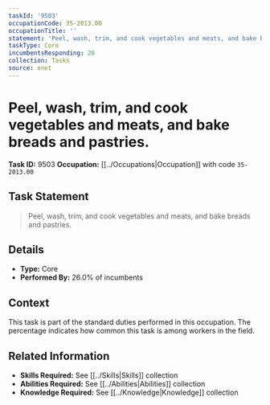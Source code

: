 ```yaml
---
taskId: '9503'
occupationCode: 35-2013.00
occupationTitle: ''
statement: 'Peel, wash, trim, and cook vegetables and meats, and bake breads and pastries.'
taskType: Core
incumbentsResponding: 26
collection: Tasks
source: onet
---
```

# Peel, wash, trim, and cook vegetables and meats, and bake breads and pastries.

**Task ID:** 9503
**Occupation:** [[../Occupations|Occupation]] with code `35-2013.00`

## Task Statement

> Peel, wash, trim, and cook vegetables and meats, and bake breads and pastries.

## Details

- **Type:** Core
- **Performed By:** 26.0% of incumbents

## Context

This task is part of the standard duties performed in this occupation. The percentage indicates how common this task is among workers in the field.

## Related Information

- **Skills Required:** See [[../Skills|Skills]] collection
- **Abilities Required:** See [[../Abilities|Abilities]] collection
- **Knowledge Required:** See [[../Knowledge|Knowledge]] collection

